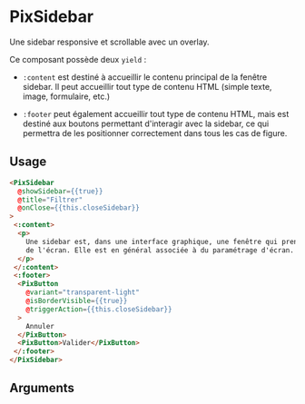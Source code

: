 

<Meta of={ComponentStories} />

# PixSidebar

Une sidebar responsive et scrollable avec un overlay.

Ce composant possède deux `yield` :

- `:content` est destiné à accueillir le contenu principal de la fenêtre sidebar. Il peut accueillir tout type de
  contenu HTML (simple texte, image, formulaire, etc.)
- `:footer` peut également accueillir tout type de contenu HTML, mais est destiné aux boutons permettant d'interagir
  avec la sidebar, ce qui permettra de les positionner correctement dans tous les cas de figure.

  <Story of={ComponentStories.Default} height={500} />

## Usage

```html
<PixSidebar
  @showSidebar={{true}}
  @title="Filtrer"
  @onClose={{this.closeSidebar}}
>
 <:content>
  <p>
    Une sidebar est, dans une interface graphique, une fenêtre qui prend le contrôle total du clavier et
    de l'écran. Elle est en général associée à du paramétrage d'écran.
  </p>
 </:content>
 <:footer>
  <PixButton
    @variant="transparent-light"
    @isBorderVisible={{true}}
    @triggerAction={{this.closeSidebar}}
  >
    Annuler
  </PixButton>
  <PixButton>Valider</PixButton>
 </:footer>
</PixSidebar>
```

## Arguments

<ArgTypes of={ComponentStories} />

